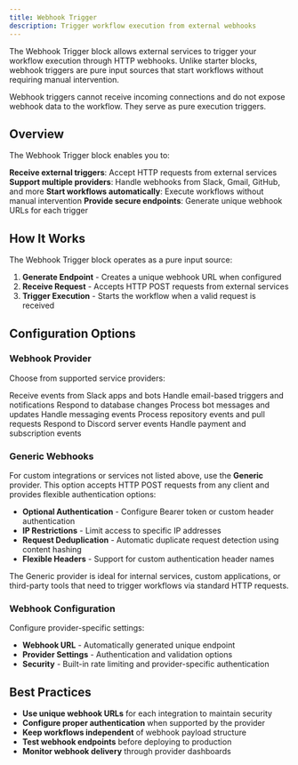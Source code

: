 ```yaml
---
title: Webhook Trigger
description: Trigger workflow execution from external webhooks
---
```



The Webhook Trigger block allows external services to trigger your workflow execution through HTTP webhooks. Unlike starter blocks, webhook triggers are pure input sources that start workflows without requiring manual intervention.

<ThemeImage
  lightSrc="/static/light/webhooktrigger-light.png"
  darkSrc="/static/dark/webhooktrigger-dark.png"
  alt="Webhook Trigger Block"
  width={350}
  height={175}
/>

<Callout>
  Webhook triggers cannot receive incoming connections and do not expose webhook data to the workflow. They serve as pure execution triggers.
</Callout>

## Overview

The Webhook Trigger block enables you to:

<Steps>
  <Step>
    <strong>Receive external triggers</strong>: Accept HTTP requests from external services
  </Step>
  <Step>
    <strong>Support multiple providers</strong>: Handle webhooks from Slack, Gmail, GitHub, and more
  </Step>
  <Step>
    <strong>Start workflows automatically</strong>: Execute workflows without manual intervention
  </Step>
  <Step>
    <strong>Provide secure endpoints</strong>: Generate unique webhook URLs for each trigger
  </Step>
</Steps>

## How It Works

The Webhook Trigger block operates as a pure input source:

1. **Generate Endpoint** - Creates a unique webhook URL when configured
2. **Receive Request** - Accepts HTTP POST requests from external services
3. **Trigger Execution** - Starts the workflow when a valid request is received

## Configuration Options

### Webhook Provider

Choose from supported service providers:

<Cards>
  <Card title="Slack" href="#">
    Receive events from Slack apps and bots
  </Card>
  <Card title="Gmail" href="#">
    Handle email-based triggers and notifications
  </Card>
  <Card title="Airtable" href="#">
    Respond to database changes
  </Card>
  <Card title="Telegram" href="#">
    Process bot messages and updates
  </Card>
  <Card title="WhatsApp" href="#">
    Handle messaging events
  </Card>
  <Card title="GitHub" href="#">
    Process repository events and pull requests
  </Card>
  <Card title="Discord" href="#">
    Respond to Discord server events
  </Card>
  <Card title="Stripe" href="#">
    Handle payment and subscription events
  </Card>
</Cards>

### Generic Webhooks

For custom integrations or services not listed above, use the **Generic** provider. This option accepts HTTP POST requests from any client and provides flexible authentication options:

- **Optional Authentication** - Configure Bearer token or custom header authentication
- **IP Restrictions** - Limit access to specific IP addresses
- **Request Deduplication** - Automatic duplicate request detection using content hashing
- **Flexible Headers** - Support for custom authentication header names

The Generic provider is ideal for internal services, custom applications, or third-party tools that need to trigger workflows via standard HTTP requests.

### Webhook Configuration

Configure provider-specific settings:

- **Webhook URL** - Automatically generated unique endpoint
- **Provider Settings** - Authentication and validation options
- **Security** - Built-in rate limiting and provider-specific authentication

## Best Practices

- **Use unique webhook URLs** for each integration to maintain security
- **Configure proper authentication** when supported by the provider
- **Keep workflows independent** of webhook payload structure
- **Test webhook endpoints** before deploying to production
- **Monitor webhook delivery** through provider dashboards


